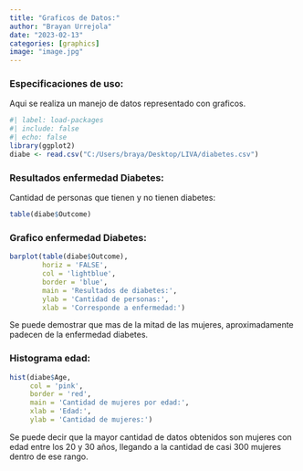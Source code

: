 ```yaml
---
title: "Graficos de Datos:"
author: "Brayan Urrejola"
date: "2023-02-13"
categories: [graphics]
image: "image.jpg"
---
```


### Especificaciones de uso:

Aqui se realiza un manejo de datos representado con graficos.

```r
#| label: load-packages
#| include: false
#| echo: false
library(ggplot2)
diabe <- read.csv("C:/Users/braya/Desktop/LIVA/diabetes.csv")
```

### Resultados enfermedad Diabetes:

Cantidad de personas que tienen y no tienen diabetes:

```r
table(diabe$Outcome)
```

### Grafico enfermedad Diabetes:

```r
barplot(table(diabe$Outcome),
        horiz = 'FALSE',
        col = 'lightblue',
        border = 'blue',
        main = 'Resultados de diabetes:',
        ylab = 'Cantidad de personas:',
        xlab = 'Corresponde a enfermedad:')
```

Se puede demostrar que mas de la mitad de las mujeres, aproximadamente padecen de la enfermedad diabetes.

### Histograma edad:

```r
hist(diabe$Age,
     col = 'pink',
     border = 'red',
     main = 'Cantidad de mujeres por edad:',
     xlab = 'Edad:',
     ylab = 'Cantidad de mujeres:')
```

Se puede decir que la mayor cantidad de datos obtenidos son mujeres con edad entre los 20 y 30 años, llegando a la cantidad de casi 300 mujeres dentro de ese rango.
